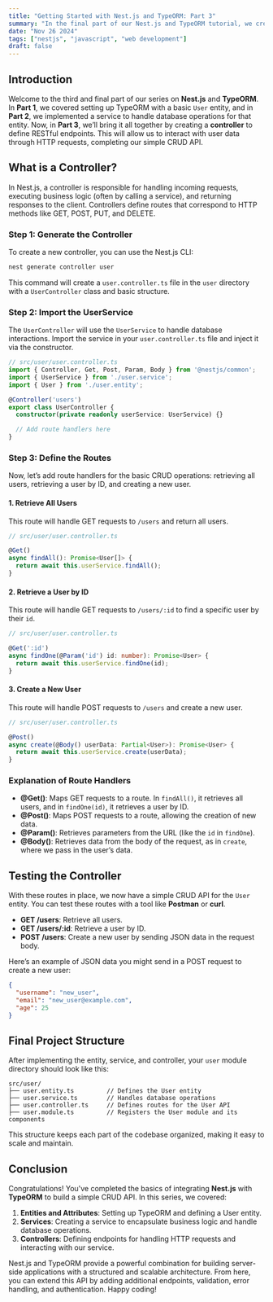 ```yaml
---
title: "Getting Started with Nest.js and TypeORM: Part 3"
summary: "In the final part of our Nest.js and TypeORM tutorial, we create a controller to define endpoints for user data."
date: "Nov 26 2024"
tags: ["nestjs", "javascript", "web development"]
draft: false
---
```


## Introduction

Welcome to the third and final part of our series on **Nest.js** and **TypeORM**. In **Part 1**, we covered setting up TypeORM with a basic `User` entity, and in **Part 2**, we implemented a service to handle database operations for that entity. Now, in **Part 3**, we’ll bring it all together by creating a **controller** to define RESTful endpoints. This will allow us to interact with user data through HTTP requests, completing our simple CRUD API.

## What is a Controller?

In Nest.js, a controller is responsible for handling incoming requests, executing business logic (often by calling a service), and returning responses to the client. Controllers define routes that correspond to HTTP methods like GET, POST, PUT, and DELETE.

### Step 1: Generate the Controller

To create a new controller, you can use the Nest.js CLI:

```bash
nest generate controller user
```

This command will create a `user.controller.ts` file in the `user` directory with a `UserController` class and basic structure.

### Step 2: Import the UserService

The `UserController` will use the `UserService` to handle database interactions. Import the service in your `user.controller.ts` file and inject it via the constructor.

```typescript
// src/user/user.controller.ts
import { Controller, Get, Post, Param, Body } from '@nestjs/common';
import { UserService } from './user.service';
import { User } from './user.entity';

@Controller('users')
export class UserController {
  constructor(private readonly userService: UserService) {}

  // Add route handlers here
}
```

### Step 3: Define the Routes

Now, let’s add route handlers for the basic CRUD operations: retrieving all users, retrieving a user by ID, and creating a new user.

#### 1. Retrieve All Users

This route will handle GET requests to `/users` and return all users.

```typescript
// src/user/user.controller.ts

@Get()
async findAll(): Promise<User[]> {
  return await this.userService.findAll();
}
```

#### 2. Retrieve a User by ID

This route will handle GET requests to `/users/:id` to find a specific user by their `id`.

```typescript
// src/user/user.controller.ts

@Get(':id')
async findOne(@Param('id') id: number): Promise<User> {
  return await this.userService.findOne(id);
}
```

#### 3. Create a New User

This route will handle POST requests to `/users` and create a new user.

```typescript
// src/user/user.controller.ts

@Post()
async create(@Body() userData: Partial<User>): Promise<User> {
  return await this.userService.create(userData);
}
```

### Explanation of Route Handlers

- **@Get()**: Maps GET requests to a route. In `findAll()`, it retrieves all users, and in `findOne(id)`, it retrieves a user by ID.
- **@Post()**: Maps POST requests to a route, allowing the creation of new data.
- **@Param()**: Retrieves parameters from the URL (like the `id` in `findOne`).
- **@Body()**: Retrieves data from the body of the request, as in `create`, where we pass in the user’s data.

## Testing the Controller

With these routes in place, we now have a simple CRUD API for the `User` entity. You can test these routes with a tool like **Postman** or **curl**.

- **GET /users**: Retrieve all users.
- **GET /users/:id**: Retrieve a user by ID.
- **POST /users**: Create a new user by sending JSON data in the request body.

Here’s an example of JSON data you might send in a POST request to create a new user:

```json
{
  "username": "new_user",
  "email": "new_user@example.com",
  "age": 25
}
```

## Final Project Structure

After implementing the entity, service, and controller, your `user` module directory should look like this:

```plaintext
src/user/
├── user.entity.ts         // Defines the User entity
├── user.service.ts        // Handles database operations
├── user.controller.ts     // Defines routes for the User API
├── user.module.ts         // Registers the User module and its components
```

This structure keeps each part of the codebase organized, making it easy to scale and maintain.

## Conclusion

Congratulations! You've completed the basics of integrating **Nest.js** with **TypeORM** to build a simple CRUD API. In this series, we covered:

1. **Entities and Attributes**: Setting up TypeORM and defining a User entity.
2. **Services**: Creating a service to encapsulate business logic and handle database operations.
3. **Controllers**: Defining endpoints for handling HTTP requests and interacting with our service.

Nest.js and TypeORM provide a powerful combination for building server-side applications with a structured and scalable architecture. From here, you can extend this API by adding additional endpoints, validation, error handling, and authentication. Happy coding!
